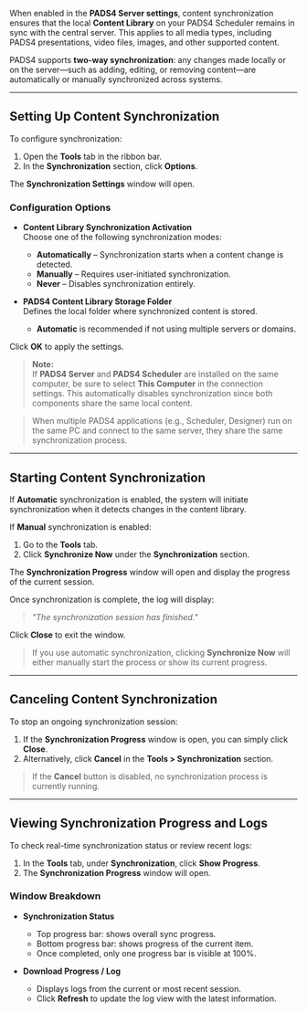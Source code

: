 When enabled in the **PADS4 Server settings**, content synchronization ensures that the local **Content Library** on your PADS4 Scheduler remains in sync with the central server. This applies to all media types, including PADS4 presentations, video files, images, and other supported content.

PADS4 supports **two-way synchronization**: any changes made locally or on the server—such as adding, editing, or removing content—are automatically or manually synchronized across systems.

---

## Setting Up Content Synchronization

To configure synchronization:

1. Open the **Tools** tab in the ribbon bar.
2. In the **Synchronization** section, click **Options**.

The **Synchronization Settings** window will open.

### Configuration Options

- **Content Library Synchronization Activation**  
  Choose one of the following synchronization modes:
  - **Automatically** – Synchronization starts when a content change is detected.
  - **Manually** – Requires user-initiated synchronization.
  - **Never** – Disables synchronization entirely.

- **PADS4 Content Library Storage Folder**  
  Defines the local folder where synchronized content is stored.
  - **Automatic** is recommended if not using multiple servers or domains.

Click **OK** to apply the settings.

> **Note:**  
> If **PADS4 Server** and **PADS4 Scheduler** are installed on the same computer, be sure to select **This Computer** in the connection settings. This automatically disables synchronization since both components share the same local content.

> When multiple PADS4 applications (e.g., Scheduler, Designer) run on the same PC and connect to the same server, they share the same synchronization process.

---

## Starting Content Synchronization

If **Automatic** synchronization is enabled, the system will initiate synchronization when it detects changes in the content library.

If **Manual** synchronization is enabled:

1. Go to the **Tools** tab.
2. Click **Synchronize Now** under the **Synchronization** section.

The **Synchronization Progress** window will open and display the progress of the current session.

Once synchronization is complete, the log will display:  
> *"The synchronization session has finished."*

Click **Close** to exit the window.

> If you use automatic synchronization, clicking **Synchronize Now** will either manually start the process or show its current progress.

---

## Canceling Content Synchronization

To stop an ongoing synchronization session:

1. If the **Synchronization Progress** window is open, you can simply click **Close**.
2. Alternatively, click **Cancel** in the **Tools > Synchronization** section.

> If the **Cancel** button is disabled, no synchronization process is currently running.

---

## Viewing Synchronization Progress and Logs

To check real-time synchronization status or review recent logs:

1. In the **Tools** tab, under **Synchronization**, click **Show Progress**.
2. The **Synchronization Progress** window will open.

### Window Breakdown

- **Synchronization Status**  
  - Top progress bar: shows overall sync progress.
  - Bottom progress bar: shows progress of the current item.
  - Once completed, only one progress bar is visible at 100%.

- **Download Progress / Log**  
  - Displays logs from the current or most recent session.
  - Click **Refresh** to update the log view with the latest information.
